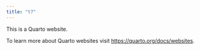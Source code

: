 ```yaml
---
title: "t7"
---
```


This is a Quarto website.

To learn more about Quarto websites visit <https://quarto.org/docs/websites>.
